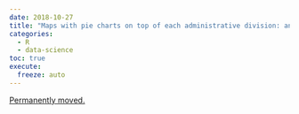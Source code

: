 ```yaml
---
date: 2018-10-27
title: "Maps with pie charts on top of each administrative division: an example with Luxembourg's elections data"
categories:
  - R
  - data-science
toc: true
execute:
  freeze: auto
---
```


[Permanently moved.](../../posts/2018-10-27-lux_elections_analysis.qmd)
